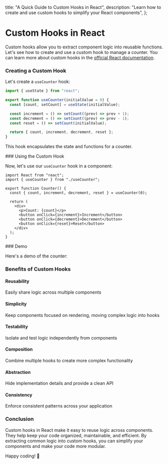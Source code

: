 
  title: "A Quick Guide to Custom Hooks in React",
  description:
    "Learn how to create and use custom hooks to simplify your React components",
};

# Custom Hooks in React

Custom hooks allow you to extract component logic into reusable functions. Let's see how to create and use a custom hook to manage a counter. You can learn more about custom hooks in the [official React documentation](https://react.dev/learn/reusing-logic-with-custom-hooks).

<Spacer size="medium" />

### Creating a Custom Hook

Let's create a `useCounter` hook:

```ts
import { useState } from "react";

export function useCounter(initialValue = 0) {
  const [count, setCount] = useState(initialValue);

  const increment = () => setCount((prev) => prev + 1);
  const decrement = () => setCount((prev) => prev - 1);
  const reset = () => setCount(initialValue);

  return { count, increment, decrement, reset };
}
```

This hook encapsulates the state and functions for a counter.

<Spacer size="medium" />
### Using the Custom Hook

Now, let's use our `useCounter` hook in a component:

```tsx
import React from "react";
import { useCounter } from "./useCounter";

export function Counter() {
  const { count, increment, decrement, reset } = useCounter(0);

  return (
    <div>
      <p>Count: {count}</p>
      <button onClick={increment}>Increment</button>
      <button onClick={decrement}>Decrement</button>
      <button onClick={reset}>Reset</button>
    </div>
  );
}
```

<Spacer size="medium" />
### Demo

Here's a demo of the counter:

<CounterDemo />

<Spacer size="medium" />

### Benefits of Custom Hooks

<div className="grid grid-cols-1 md:grid-cols-2 lg:grid-cols-3 gap-4">
  <div className="bg-gray-100 dark:bg-gray-800 p-4 rounded-lg">
    <h4 className="font-bold mb-2">Reusability</h4>
    <p>Easily share logic across multiple components</p>
  </div>
  <div className="bg-gray-100 dark:bg-gray-800 p-4 rounded-lg">
    <h4 className="font-bold mb-2">Simplicity</h4>
    <p>Keep components focused on rendering, moving complex logic into hooks</p>
  </div>
  <div className="bg-gray-100 dark:bg-gray-800 p-4 rounded-lg">
    <h4 className="font-bold mb-2">Testability</h4>
    <p>Isolate and test logic independently from components</p>
  </div>
  <div className="bg-gray-100 dark:bg-gray-800 p-4 rounded-lg">
    <h4 className="font-bold mb-2">Composition</h4>
    <p>Combine multiple hooks to create more complex functionality</p>
  </div>
  <div className="bg-gray-100 dark:bg-gray-800 p-4 rounded-lg">
    <h4 className="font-bold mb-2">Abstraction</h4>
    <p>Hide implementation details and provide a clean API</p>
  </div>
  <div className="bg-gray-100 dark:bg-gray-800 p-4 rounded-lg">
    <h4 className="font-bold mb-2">Consistency</h4>
    <p>Enforce consistent patterns across your application</p>
  </div>
</div>

<Spacer size="medium" />

### Conclusion

Custom hooks in React make it easy to reuse logic across components. They help keep your code organized, maintainable, and efficient. By extracting common logic into custom hooks, you can simplify your components and make your code more modular.

<Spacer size="medium" />

Happy coding! 🚀
